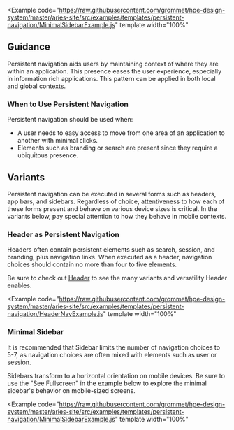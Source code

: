 
<Example
  code="https://raw.githubusercontent.com/grommet/hpe-design-system/master/aries-site/src/examples/templates/persistent-navigation/MinimalSidebarExample.js"
  template
  width="100%"
>
  <MinimalSidebarExample />
</Example>

## Guidance

Persistent navigation aids users by maintaining context of where they are within an application. This presence eases the user experience, especially in information rich applications. This pattern can be applied in both local and global contexts.

### When to Use Persistent Navigation

Persistent navigation should be used when:

- A user needs to easy access to move from one area of an application to another with minimal clicks.
- Elements such as branding or search are present since they require a ubiquitous presence.

## Variants

Persistent navigation can be executed in several forms such as headers, app bars, and sidebars. Regardless of choice, attentiveness to how each of these forms present and behave on various device sizes is critical. In the variants below, pay special attention to how they behave in mobile contexts.

### Header as Persistent Navigation

Headers often contain persistent elements such as search, session, and branding, plus navigation links. When executed as a header, navigation choices should contain no more than four to five elements.

Be sure to check out [Header](/components/header) to see the many variants and versatility Header enables.

<Example
  code="https://raw.githubusercontent.com/grommet/hpe-design-system/master/aries-site/src/examples/templates/persistent-navigation/HeaderNavExample.js"
  template
  width="100%"
>
  <HeaderNavExample />
</Example>

### Minimal Sidebar

It is recommended that Sidebar limits the number of navigation choices to 5-7, as navigation choices are often mixed with elements such as user or session.

Sidebars transform to a horizontal orientation on mobile devices. Be sure to use the "See Fullscreen" in the example below to explore the minimal sidebar's behavior on mobile-sized screens.

<Example
  code="https://raw.githubusercontent.com/grommet/hpe-design-system/master/aries-site/src/examples/templates/persistent-navigation/MinimalSidebarExample.js"
  template
  width="100%"
>
  <MinimalSidebarExample />
</Example>
